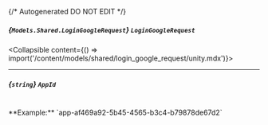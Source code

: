 {/* Autogenerated DO NOT EDIT  */}

##### *{`Models.Shared.LoginGoogleRequest`}* `LoginGoogleRequest`
<Collapsible content={() => import('/content/models/shared/login_google_request/unity.mdx')}>
</Collapsible>

---
##### *{`string`}* `AppId`
<br/>
**Example:** `app-af469a92-5b45-4565-b3c4-b79878de67d2`

